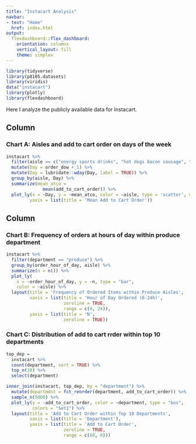 ```yaml
---
title: "Instacart Analysis"
navbar:
- text: "Home"
  href: index.html
output: 
  flexdashboard::flex_dashboard:
    orientation: columns
    vertical_layout: fill
    theme: simplex
---
```


```r
library(tidyverse)
library(p8105.datasets)
library(viridis)
data("instacart")
library(plotly)
library(flexdashboard)
```

Here I analyze the publicly available data for Instacart.

Column {data-width=450}
-----------------------------------------------------------------------

### Chart A: Aisles and add to cart order on days of the week

```r
instacart %>%
  filter(aisle == c("energy sports drinks", "hot dogs bacon sausage", "yogurt", "coffee", "eggs")) %>% 
  mutate(Day = order_dow + 1) %>% 
  mutate(Day = lubridate::wday(Day, label = TRUE)) %>% 
  group_by(aisle, Day) %>% 
  summarize(mean_atco = 
              mean(add_to_cart_order)) %>% 
  plot_ly(x = ~Day, y = ~mean_atco, color = ~aisle, type = 'scatter', mode = 'lines') %>%  layout(title = '5 Cool Items and Average Add to Cart Order on Days of the Week',
         yaxis = list(title = 'Mean Add to Cart Order'))
```

Column {data-width=450}
-----------------------------------------------------------------------

### Chart B: Frequency of orders at hours of day within produce department

```r
instacart %>% 
  filter(department == "produce") %>%
  group_by(order_hour_of_day, aisle) %>% 
  summarize(n = n()) %>% 
  plot_ly(
    x = ~order_hour_of_day, y = ~n, type = "bar",
    color = ~aisle) %>% 
  layout(title = 'Frequency of Ordered Items within Produce Aisles',
         xaxis = list(title = 'Hour of Day Ordered (0-24h)',
                      zeroline = TRUE,
                      range = c(0, 24)),
         yaxis = list(title = 'N',
                      zeroline = TRUE))
```

### Chart C: Distribution of add to cart rrder within top 10 departments

```r
top_dep =
  instacart %>% 
  count(department, sort = TRUE) %>% 
  top_n(10) %>% 
  select(department)

inner_join(instacart, top_dep, by = "department") %>% 
  mutate(department = fct_reorder(department, add_to_cart_order)) %>% 
  sample_n(5000) %>% 
  plot_ly(y = ~add_to_cart_order, color = ~department, type = "box",
          colors = "Set1") %>% 
  layout(title = 'Add to Cart Order within Top 10 Departments',
         xaxis = list(title = 'Department'),
         yaxis = list(title = 'Add to Cart Order',
                      zeroline = TRUE,
                      range = c(60, 0)))
```

